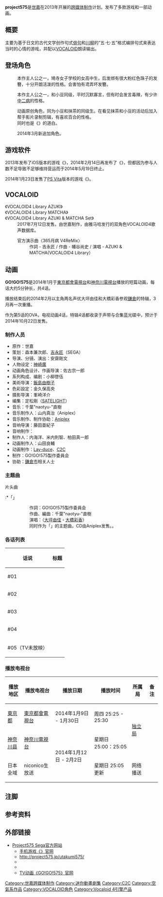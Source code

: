 {{lowercase}}
{{Infobox animanga/Headerofja
| title = project575
|genre = [[文字遊戲|文字遊戲]]
}}
{{Infobox animanga/Game
|標題={{lang|ja|うた詠み575}}<br />{{lang|ja|うた詠み♪}}
|使用平台= [[IOS|IOS]]
|代理商= [[Sega|Sega]]
|遊戲人數= 1人
|發售日= 2013年7月26日（575）<br />2014年2月14日（♪）
}}
{{Infobox animanga/Game
|標題= {{lang|ja|うた組み575}} 
|類型= {{lang|ja|うた組みアクション}}
|使用平台= [[PlayStation_Vita|PS Vita]]
|代理商= Sega
|遊戲人數= 1人
|發售日= 2014年1月23日
|對象年齡= {{CERO-B}}
}}
{{Infobox animanga/TVAnime
|標題= GO!GO!575
| 原作 = 世嘉
| 導演= 安齋剛文
| 劇本統籌 = 小柳啓伍
| 脚本 = 小柳啓伍
| 人物設定 = [[神崎廣|神崎廣]]、佐古宗一郎
| 音樂 = 千葉“naotyu-”直樹
| 音樂製作 = [[Aniplex|Aniplex]]
| 動畫製作= [[Lay-duce|Lay-duce]]、[[C2C_(日本公司)|C2C]]
| 製作 = GO!GO!575製作委員会
| 播放電視台=参见[[#播放电视台|播放电视台]]
|播放開始= 2014年1月9日
| 播放結束=  2014年1月30日
|話數=  全4話+1話（特別篇）
}}
{{Infobox animanga/Footerofja}}
'''project575'''是[[世嘉|世嘉]]在2013年开展的[[跨媒体制作|跨媒体制作]]计划。发布了多款游戏和一部动画。

==概要==
主要为基于日文的古代文学创作句式[[俳句|俳句]]和[[川柳_(日本文學)|川柳]]的“五·七·五”格式编排句式来表达当时的心情的游戏，并配以[[VOCALOID|VOCALOID]]朗读输出。
==登场角色==
;{{nihongo|正冈小豆|正岡 小豆（まさおか あずき）||配音：[[大坪由佳|大坪由佳]]}}
:本作主人公之一，鳩寺女子学校的女高中生，后发绑有很大粉红色珠子的发簪，十分开朗活泼的性格。会害怕有鸢弄坏发簪。

;{{nihongo|小林抹茶|小林 抹茶（こばやし まっちゃ）||配音：[[大桥彩香|大桥彩香]]}}
:本作主人公之一，和小豆同级，平时沉默寡言，但有时会发言毒辣，有少许[[中二病|中二病]]的性格。

;{{nihongo|与谢野柚子|与謝野 柚子（よさの ゆず）||配音：[[寿美菜子|寿美菜子]]}}
:动画原创角色，同为小豆和抹茶的同级生。在看见抹茶和小豆的活动后加入帮手影片录制剪辑，有喜欢百合的性格。
:同时也是《{{lang|ja|とくばん!575}}》的道白。

;{{nihongo|小野小梅|小野 小梅（おの こうめ）||配音：[[芹澤優|芹澤優]]}}
:2014年3月新追加角色。{{reftag|name=famitu|[http://www.famitsu.com/news/201403/08049518.html 『GO!GO!575』第5話制作決定＆新キャラ登場などサプライズ発表もあった“アニトーク!ひな祭り!!”をリポート]}}

==游戏软件==
2013年发布了iOS版本的游戏《{{lang|ja|うた詠み575}}》，2014年2月14日再发布了《{{lang|ja|うた詠み♪}}》，但都因为参与人数不足导致不足够维持营运而于2014年5月19日终止。{{reftag|1=[http://project575.jp/utayomi575/news/?id=570 「うた詠み♪」サービス終了のお知らせ]公式サイト 2014年3月20日}}

2014年1月23日发售了[[PS_Vita|PS Vita]]版本的游戏《{{lang|ja|うた組み575}}》。

== VOCALOID ==
;《VOCALOID4 Library AZUKI》
;《VOCALOID4 Library MATCHA》
;《VOCALOID4 Library AZUKI & MATCHA Set》
: 2017年7月12日发售。由世嘉制作，由雅马哈发行的双角色VOCALOID4歌声数据库。
:; 官方演示曲〈365月病 V4ReMix〉
:: 作詞 - 吉永匠 / 作曲 - 幡谷尚史 / 演唱 - AZUKI & MATCHA(VOCALOID4 Library）

==动画==
'''GO!GO!575'''是2014年1月于[[東京都會電視台|東京都會電視台]]和[[神奈川電視台|神奈川電視台]]播放的短篇动画，每话大约5分钟长，共4话。

播放结束后的2014年2月以主角两名声优大坪由佳和大橋彩香参观[[鎌倉|鎌倉]]的特辑'''{{lang|ja|とくばん!575}}'''，3月再一次重播。

作为第5话的OVA，电视动画4话，特辑4话都收录于声带与合集蓝光碟中，预计于2014年10月22日发售。
===制作人员===
* 原作：世嘉
* 策划：森本兼次郎、[[吉永匠|吉永匠]]（SEGA）
* 导演、分镜、演出：安齋剛文
* 人物设定：[[神崎廣|神崎廣]]
* 动画角色设计、作画导演：佐古宗一郎
* 系列构成、编剧：小柳啓伍
* 美術导演：[[飯島由樹子|飯島由樹子]]
* 色彩設定：金久保高央
* 摄影导演：峯崎洋介
* 编集：定松剛（[[SATELIGHT|SATELIGHT]]）
* 音乐：千葉"naotyu-"直樹
* 音乐制作人：山内真治（Aniplex）
* 音乐制作、制作协助：[[Aniplex|Aniplex]]
* 音响导演：藤田亜紀子
* 音响制作：{{tsl|ja|HALF H・P STUDIO}}
* 制作人：内海洋、米内則智、柏田真一郎
* 动画制作人：山田良輔
* 动画制作：[[Lay-duce|Lay-duce]]、[[C2C_(工作室)|C2C]]
* 制作：GO!GO!575製作委員会
* 协助：[[鎌倉市|鎌倉市]]相关人士

===主题曲===
; 片头曲
:*「{{lang|ja|コトバ・カラフル}}」
::作詞：GO!GO!575製作委員会{{notetag|[[分島花音|分島花音]]和千葉"naotyu-"直樹共同创作}}
::作曲、編曲：千葉"naotyu-"直樹
::演唱：{{lang|ja|うたよめ575}}（[[大坪由佳|大坪由佳]]・[[大橋彩香|大橋彩香]]）
::同时作为「{{lang|ja|歌組み575}}」的主题曲，CD由Aniplex发售。{{reftag|{{Cite web|date=|url=http://www.aniplex.co.jp/utayome575/|title=コトバ・カラフル|work=うたよめ575特設サイト|author=|publisher=[[アニプレックス|アニプレックス]]|accessdate=2014-01-06|archive-date=2014-01-03|archive-url=https://web.archive.org/web/20140103154455/http://www.aniplex.co.jp/utayome575/|dead-url=no}}}}。

===各话列表===
{| class="wikitable" style="font-size:small;margin:0 auto;"
!话说!!标题
|-
|#01||{{lang|ja|この街全部、抱きしめて。}}
|-
|#02||{{lang|ja|制服もまた、ずぶ濡れで。}}
|-
|#03||{{lang|ja|きゃっきゃうふふで、いただきます。}}
|-
|#04||{{lang|ja|コトノハにのせ、つたえたい。}}
|-
|#05（TV未放映）||{{lang|ja|めいっぱいに、はじけてる?}}
|}

===播放电视台===
{{深夜动画}}
{| class="wikitable" style="font-size:small;margin:0 auto;"
!播放地区!!播放电视台!!播放日期!!播放时间!!所属局!!备注
|-
|[[東京都|東京都]]||[[東京都會電視台|東京都會電視台]]||2014年1月9日 - 1月30日||周四 25:25 - 25:30||rowspan="2"|[[全國獨立放送協議會|独立局]]||
|-
|[[神奈川县|神奈川县]]||[[神奈川電視台|神奈川電視台]]||rowspan="2"|2014年1月12日 - 2月2日||星期日 25:00：25:05||
|-
|日本全域||niconico生放送||星期日 25:05 更新||网络播送||
|}

==注脚==
{{notefoot}}

==参考资料==
{{reffoot}}
==外部链接==
* [http://project575.jp/ Project575 Sega官方网站]{{Wayback|url=http://project575.jp/ |date=20141022063153 }}
** [https://archive.is/20131015211843/http://project575.jp/utayomi575/ 手机游戏《{{lang|ja|うた詠み♪}}》官网]
** http://project575.jp/utakumi575/{{Wayback|url=http://project575.jp/utakumi575/ |date=20140818030724 }}
** {{Twitter|project575|project575}}
** {{Facebook|project575|project575}}
** [http://gogo575.sega.jp/ TV动画《GO!GO!575》官网]{{Wayback|url=http://gogo575.sega.jp/ |date=20141007172322 }}
{{C2C}}
{{Vocaloid}}
{{Voice synthesis software with avatars}}
[[Category:世嘉跨媒体制作|Category:世嘉跨媒体制作]]
[[Category:迷你動畫劇集|Category:迷你動畫劇集]]
[[Category:C2C|Category:C2C]]
[[Category:空氣系作品|Category:空氣系作品]]
[[Category:VOCALOID角色|Category:VOCALOID角色]]
[[Category:Vocaloid_4引擎产品|Category:Vocaloid 4引擎产品]]